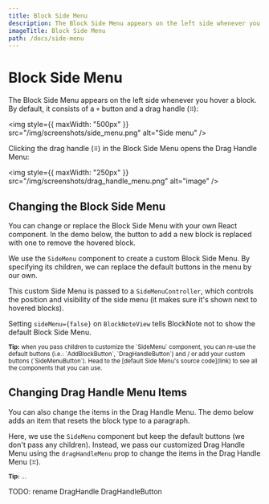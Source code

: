 ```yaml
---
title: Block Side Menu
description: The Block Side Menu appears on the left side whenever you hover a block.
imageTitle: Block Side Menu
path: /docs/side-menu
---
```





# Block Side Menu

The Block Side Menu appears on the left side whenever you hover a block. By default, it consists of a `+` button and a drag handle (`⠿`):

<img
  style={{ maxWidth: "500px" }}
  src="/img/screenshots/side_menu.png"
  alt="Side menu"
/>

Clicking the drag handle (`⠿`) in the Block Side Menu opens the Drag Handle Menu:

<img
  style={{ maxWidth: "250px" }}
  src="/img/screenshots/drag_handle_menu.png"
  alt="image"
/>

## Changing the Block Side Menu

You can change or replace the Block Side Menu with your own React component. In the demo below, the button to add a new block is replaced with one to remove the hovered block.

<Example name="ui-components/side-menu-buttons" />

We use the `SideMenu` component to create a custom Block Side Menu. By specifying its children, we can replace the default buttons in the menu by our own.

This custom Side Menu is passed to a `SideMenuController`, which controls the position and visibility of the side menu (it makes sure it's shown next to hovered blocks).

Setting `sideMenu={false}` on `BlockNoteView` tells BlockNote not to show the default Block Side Menu.

<div className="nx-mt-6 nx-leading-7 first:nx-mt-0">
  <small>
    <strong>Tip:</strong> when you pass children to customize the `SideMenu`
    component, you can re-use the default buttons (i.e.: `AddBlockButton`,
    `DragHandleButton`) and / or add your custom buttons (`SideMenuButton`).
    Head to the [default Side Menu's source code](link) to see all the
    components that you can use.
  </small>
</div>

## Changing Drag Handle Menu Items

You can also change the items in the Drag Handle Menu. The demo below adds an item that resets the block type to a paragraph.

<Example name="ui-components/side-menu-drag-handle-items" />

Here, we use the `SideMenu` component but keep the default buttons (we don't pass any children).
Instead, we pass our customized Drag Handle Menu using the `dragHandleMenu` prop to change the items in the Drag Handle Menu (`⠿`).

<div className="nx-mt-6 nx-leading-7 first:nx-mt-0">
  <small>
    <strong>Tip:</strong> ...
  </small>
</div>

TODO: rename DragHandle DragHandleButton

